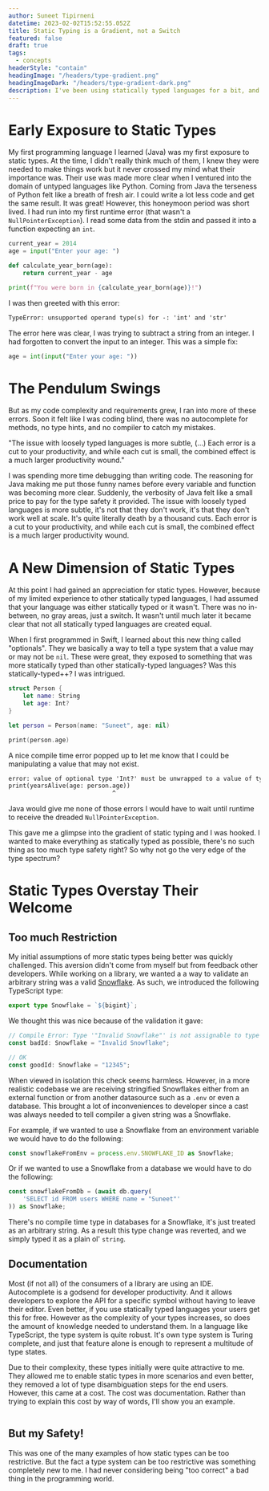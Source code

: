 ```yaml
---
author: Suneet Tipirneni
datetime: 2023-02-02T15:52:55.052Z
title: Static Typing is a Gradient, not a Switch
featured: false
draft: true
tags:
  - concepts
headerStyle: "contain"
headingImage: "/headers/type-gradient.png"
headingImageDark: "/headers/type-gradient-dark.png"
description: I've been using statically typed languages for a bit, and one thing is abundantly clear. How we use static types is anything but a binary decision.
---
```


# Early Exposure to Static Types

My first programming language I learned (Java) was my first exposure to static types. At the time, I didn't really think much of them, I knew they were needed
to make things work but it never crossed my mind what their importance was. Their use was made more clear when I ventured into the domain of untyped languages
like Python. Coming from Java the terseness of Python felt like a breath of fresh air. I could write a lot less code and get the same result. It was great! However,
this honeymoon period was short lived. I had run into my first runtime error (that wasn't a `NullPointerException`). I read some data from the stdin and passed it into
a function expecting an `int`.

```python
current_year = 2014
age = input("Enter your age: ")

def calculate_year_born(age):
    return current_year - age

print(f"You were born in {calculate_year_born(age)}!")
```

I was then greeted with this error:

```txt title="error.txt"
TypeError: unsupported operand type(s) for -: 'int' and 'str'
```

The error here was clear, I was trying to subtract a string from an integer. I had forgotten to convert the input to an integer.
This was a simple fix:

```python
age = int(input("Enter your age: "))
```

# The Pendulum Swings

But as my code complexity and requirements grew, I ran into more of these errors. Soon it felt like I was coding blind,
there was no autocomplete for methods, no type hints, and no compiler to catch my mistakes.

<Quote>
	"The issue with loosely typed languages is more subtle, (...) Each error is a
	cut to your productivity, and while each cut is small, the combined effect is
	a much larger productivity wound."
</Quote>

I was spending more time debugging than writing code. The reasoning for Java making me put those funny names before every variable and function was becoming more clear.
Suddenly, the verbosity of Java felt like a small price to pay for the type safety it provided. The issue with loosely typed languages is more subtle, it's not that they
don't work, it's that they don't work well at scale. It's quite literally death by a thousand cuts. Each error is a cut to your productivity, and while each cut is small,
the combined effect is a much larger productivity wound.

# A New Dimension of Static Types

At this point I had gained an appreciation for static types. However, because of my limited experience to other statically typed languages, I had assumed
that your language was either statically typed or it wasn't. There was no in-between, no gray areas, just a switch. It wasn't until much later it became clear
that not all statically typed languages are created equal.

When I first programmed in Swift, I learned about this new thing called "optionals". They we basically a way to tell a type system that a value may or may not be `nil`.
These were great, they exposed to something that was more statically typed than other statically-typed languages? Was this statically-typed++? I was intrigued.

```swift
struct Person {
    let name: String
    let age: Int?
}

let person = Person(name: "Suneet", age: nil)

print(person.age)
```

A nice compile time error popped up to let me know that I could be manipulating a value that may not exist.

```txt title="compile-error.txt"
error: value of optional type 'Int?' must be unwrapped to a value of type 'Int'
print(yearsAlive(age: person.age))
                             ^
```

Java would give me none of those errors I would have to wait until runtime to receive the dreaded `NullPointerException`.

This gave me a glimpse into the gradient of static typing and I was hooked. I wanted to make everything as statically typed as possible, there's no such thing as too much type safety right? So why
not go the very edge of the type spectrum?

# Static Types Overstay Their Welcome

## Too much Restriction

My initial assumptions of more static types being better was quickly challenged. This aversion didn't come from myself but from feedback other developers. While working on a library, we wanted a
a way to validate an arbitrary string was a valid [Snowflake](https://en.wikipedia.org/wiki/Snowflake_ID). As such, we introduced the following TypeScript type:

```typescript
export type Snowflake = `${bigint}`;
```

We thought this was nice because of the validation it gave:

```typescript
// Compile Error: Type '"Invalid Snowflake"' is not assignable to type '`${bigint}`'.
const badId: Snowflake = "Invalid Snowflake";

// OK
const goodId: Snowflake = "12345";
```

When viewed in isolation this check seems harmless. However, in a more realistic codebase we are receiving stringified Snowflakes either from an external function or from another datasource such as a `.env`
or even a database. This brought a lot of inconveniences to developer since a cast was always needed to tell compiler a given string was a Snowflake.

For example, if we wanted to use a Snowflake from an environment variable we would have to do the following:

```typescript
const snowflakeFromEnv = process.env.SNOWFLAKE_ID as Snowflake;
```

Or if we wanted to use a Snowflake from a database we would have to do the following:

```typescript
const snowflakeFromDb = (await db.query(
	'SELECT id FROM users WHERE name = "Suneet"'
)) as Snowflake;
```

There's no compile time type in databases for a Snowflake, it's just treated as an arbitrary string. As a result this type change was reverted,
and we simply typed it as a plain ol' `string`.

## Documentation

Most (if not all) of the consumers of a library are using an IDE. Autocomplete is a godsend for developer productivity. And it allows developers to explore the API for a specific
symbol without having to leave their editor. Even better, if you use statically typed languages your users get this for free. However as the complexity of your types increases, so
does the amount of knowledge needed to understand them. In a language like TypeScript, the type system is quite robust. It's own type system is Turing complete, and just that feature
alone is enough to represent a multitude of type states.

Due to their complexity, these types initially were quite attractive to me. They allowed me to enable static types in more scenarios and even better, they removed a lot of type disambiguation
steps for the end users. However, this came at a cost. The cost was documentation. Rather than trying to explain this cost by way of words, I'll show you an example.

```typescript

```

## But my Safety!

This was one of the many examples of how static types can be too restrictive. But the fact a type system can be too restrictive was something completely new to me. I had never considering being "too correct" a
bad thing in the programming world.
